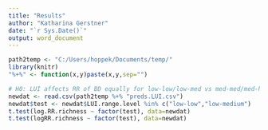 ```yaml
---
title: "Results"
author: "Katharina Gerstner"
date: "`r Sys.Date()`"
output: word_document
---
```


```r
path2temp <- "C:/Users/hoppek/Documents/temp/"
library(knitr)
"%+%" <- function(x,y)paste(x,y,sep="")

```

```r
# H0: LUI affects RR of BD equally for low-low/low-med vs med-med/med-high/low-high/high-high
newdat <- read.csv(path2temp %+% "preds.LUI.csv")
newdat$test <- newdat$LUI.range.level %in% c("low-low","low-medium")
t.test(log.RR.richness ~ factor(test), data=newdat)
t.test(logRR.richness ~ factor(test), data=newdat)

```


